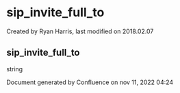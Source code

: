 
# sip_invite_full_to 

 Created by  Ryan Harris, last modified on 2018.02.07

## sip_invite_full_to

string

Document generated by Confluence on nov 11, 2022 04:24
